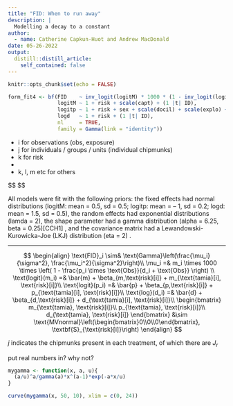 ```yaml
---
title: "FID: When to run away"
description: |
  Modelling a decay to a constant
author:
  - name: Catherine Capkun-Huot and Andrew MacDonald
date: 05-26-2022
output:
  distill::distill_article:
    self_contained: false
---
```



```r
knitr::opts_chunk$set(echo = FALSE)
```

```r
form_fit4 <- bf(FID    ~ inv_logit(logitM) * 1000 * (1 - inv_logit(logitp)*num_obs/(exp(logd) + num_obs)),
                logitM ~ 1 + risk + scale(capt) + (1 |t| ID),
                logitp ~ 1 + risk + sex + scale(docil) + scale(explo) + (1 |t| ID),
                logd   ~ 1 + risk + (1 |t| ID),
                nl     = TRUE,
                family = Gamma(link = "identity"))
```


* i for observations (obs, exposure)
* j for individuals / groups / units (individual chipmunks)
* k for risk
* 
* k, l, m etc for others

$$
\begin{align}
\text{FID}_{ijk} \sim& \text{gamma}\left(\alpha, \frac{\alpha}{\mu_{ijk}}\right)\\
\mu_{ijk} =& m_{jk} \times 1000 \times \left( 1 - \frac{p_{jk} \times X_i}{d_{jk} + X_i}  \right) \\
\text{logit}(m_{jk}) =& \bar{m} + \beta_k^m + m_{jk}\\
\text{logit}(p_{jk}) =& \bar{p} + \beta_k^p + p_{jk}\\
\text{log}(d_{jk})   =& \bar{d} + \beta_k^d + d_{jk}\\
\begin{bmatrix}
m_{k}\\
p_{k}\\
d_{k}\\
\end{bmatrix} \sim& \text{multivariate normal}\left(\begin{bmatrix}0\\0\\0\end{bmatrix}, \text{diag}(\sigma)\times \textbf{R}\times\text{diag}(\sigma)\right) \\ 
\bar{m}, \beta_k^m \sim& \text{normal}(.5, .5)\\

\bar{p},\beta_k^p \sim& \text{normal}(-1, .2)\\

\bar{d},\beta_k^d \sim& \text{normal}(1.5, .5)\\
\alpha \sim& \text{gamma}(6.25, .25) \\ 
\textbf{R} \sim&\text{LKJ}(2) \\
\sigma \sim& \text{exponential}(2) \\
\beta_k
\end{align}
$$


All models were fit with the following priors: the fixed effects had normal distributions (logitM: mean = 0.5, sd = 0.5; logitp: mean = – 1, sd = 0.2; logd: mean = 1.5, sd = 0.5), the random effects had exponential distributions (lamda = 2), the shape parameter had a gamma distribution (alpha = 6.25, beta = 0.25)[CCH1] , and the covariance matrix had a Lewandowski-Kurowicka-Joe (LKJ) distribution (eta = 2) .





---------------------

$$
\begin{align}
\text{FID}_i \sim& \text{Gamma}\left(\frac{\mu_i}{\sigma^2}, \frac{\mu_i^2}{\sigma^2}\right)\\
\mu_i =& m_i \times 1000 \times \left( 1 - \frac{p_i \times \text{Obs}}{d_i + \text{Obs}}  \right) \\
\text{logit}(m_i) =& \bar{m} + \beta_{m,\text{risk}[i]} + m_{\text{tamia}[i], \text{risk}[i]}\\
\text{logit}(p_i) =& \bar{p} + \beta_{p,\text{risk}[i]} + p_{\text{tamia}[i], \text{risk}[i]}\\
\text{log}(d_i)   =& \bar{d} + \beta_{d,\text{risk}[i]} + d_{\text{tamia}[i], \text{risk}[i]}\\
\begin{bmatrix}
m_{\text{tamia}, \text{risk}[i]}\\
p_{\text{tamia}, \text{risk}[i]}\\
d_{\text{tamia}, \text{risk}[i]}
\end{bmatrix} &\sim \text{MVnormal}\left(\begin{bmatrix}0\\0\\0\end{bmatrix}, \textbf{S}_{\text{risk}[i]}\right)
\end{align}
$$

$j$ indicates the chipmunks present in each treatment, of which there are $J_r$

put real numbers in? why not?

 <!-- \begin{bmatrix}\sigma_{m, \text{risk}[i]}\\\sigma_{p, \text{risk}[i]}\\\sigma_{d, \text{risk}[i]}\end{bmatrix}, R_{\text{risk}[i]}\right -->

```r
mygamma <- function(x, a, u){
  (a/u)^a/gamma(a)*x^(a-1)*exp(-a*x/u)
}

curve(mygamma(x, 50, 10), xlim = c(0, 24))

```

